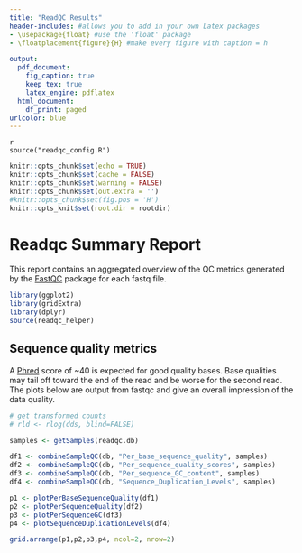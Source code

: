 ```yaml
---
title: "ReadQC Results"
header-includes: #allows you to add in your own Latex packages
- \usepackage{float} #use the 'float' package
- \floatplacement{figure}{H} #make every figure with caption = h

output:
  pdf_document:
    fig_caption: true
    keep_tex: true
    latex_engine: pdflatex
  html_document:
    df_print: paged
urlcolor: blue
---
```


```
{r echo=FALSE, message=FALSE}
source("readqc_config.R")
```

```r
knitr::opts_chunk$set(echo = TRUE)
knitr::opts_chunk$set(cache = FALSE)
knitr::opts_chunk$set(warning = FALSE)
knitr::opts_chunk$set(out.extra = '')
#knitr::opts_chunk$set(fig.pos = 'H')
knitr::opts_knit$set(root.dir = rootdir)
```
# Readqc Summary Report {#readqc}

This report contains an aggregated overview of the QC metrics generated by the [FastQC](http://www.bioinformatics.babraham.ac.uk/projects/fastqc/) package for each fastq file.

```r
library(ggplot2)
library(gridExtra)
library(dplyr)
source(readqc_helper)
```

## Sequence quality metrics

A [Phred](https://en.wikipedia.org/wiki/Phred_quality_score) score of ~40 is expected for good quality bases. Base qualities may tail off toward the end of the read and be worse for the second read.
The plots below are output from fastqc and give an overall impression of the data quality.

```r
# get transformed counts
# rld <- rlog(dds, blind=FALSE)

samples <- getSamples(readqc.db)

df1 <- combineSampleQC(db, "Per_base_sequence_quality", samples)
df2 <- combineSampleQC(db, "Per_sequence_quality_scores", samples)
df3 <- combineSampleQC(db, "Per_sequence_GC_content", samples)
df4 <- combineSampleQC(db, "Sequence_Duplication_Levels", samples)

p1 <- plotPerBaseSequenceQuality(df1)
p2 <- plotPerSequenceQuality(df2)
p3 <- plotPerSequenceGC(df3)
p4 <- plotSequenceDuplicationLevels(df4)

grid.arrange(p1,p2,p3,p4, ncol=2, nrow=2)

```
\newpage

